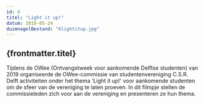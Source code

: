 ```yaml
---
id: 6
titel: "Light it up!"
datum: 2019-05-24
duimnagelBestand: "6lightitup.jpg"
---
```



## {frontmatter.titel}

Tijdens de OWee (Ontvangstweek voor aankomende Delftse studenten) van 2019 organiseerde de OWee-commissie van studentenvereniging C.S.R. Delft activiteiten onder het thema 'Light it up!' voor aankomende studenten om de sfeer van de vereniging te laten proeven. In dit filmpje stellen de commissieleden zich voor aan de vereniging en presenteren ze hun thema.

<Youtube titel="Hoi" youtubeId="fPq5X5v9K2s" />
